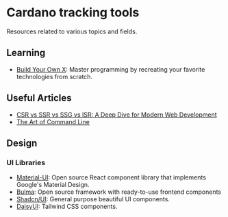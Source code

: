 # Cardano tracking tools
Resources related to various topics and fields.

## Learning

- [Build Your Own X](https://github.com/codecrafters-io/build-your-own-x): Master programming by recreating your favorite technologies from scratch.

## Useful Articles

- [CSR vs SSR vs SSG vs ISR: A Deep Dive for Modern Web Development](https://dev.to/yugjadvani/csr-vs-ssr-vs-ssg-vs-isr-a-deep-dive-for-modern-web-development-33kl#:~:text=Here's%20a%20quick%20summary%3A,as%20SPAs%2C%20CSR%20is%20perfect.)
- [The Art of Command Line](https://github.com/jlevy/the-art-of-command-line)

## Design

### UI Libraries

- [Material-UI](https://material-ui.com/): Open source React component library that implements Google's Material Design.
- [Bulma](https://bulma.io/): Open source framework with ready-to-use frontend components
- [Shadcn/UI](https://ui.shadcn.com/): General purpose beautiful UI components.
- [DaisyUI](https://daisyui.com/): Tailwind CSS components.